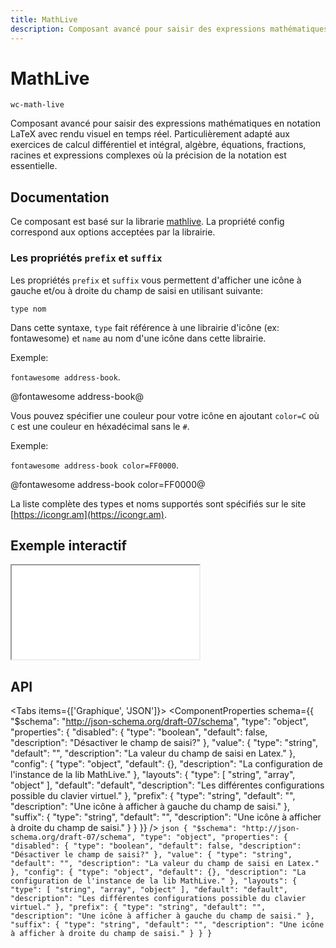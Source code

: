 ```yaml
---
title: MathLive
description: Composant avancé pour saisir des expressions mathématiques en notation LaTeX avec rendu visuel en temps réel. Particulièrement adapté aux exercices de calcul différentiel et intégral, algèbre, équations, fractions, racines et expressions complexes où la précision de la notation est essentielle.
---
```



# MathLive

`wc-math-live`

Composant avancé pour saisir des expressions mathématiques en notation LaTeX avec rendu visuel en temps réel. Particulièrement adapté aux exercices de calcul différentiel et intégral, algèbre, équations, fractions, racines et expressions complexes où la précision de la notation est essentielle.

## Documentation

Ce composant est basé sur la librarie [mathlive](<http://cortexjs.io/docs/mathlive/#(%22options%22%3Amodule)>).
La propriété config correspond aux options acceptées par la librairie.

### Les propriétés `prefix` et `suffix`

Les propriétés `prefix` et `suffix` vous permettent d'afficher une icône à gauche et/ou à droite
du champ de saisi en utilisant suivante:

`type nom`

Dans cette syntaxe, `type` fait référence à une librairie d'icône (ex: fontawesome) et `name` au nom d'une icône dans cette librairie.

Exemple:

`fontawesome address-book`.

@fontawesome address-book@

Vous pouvez spécifier une couleur pour votre icône en ajoutant `color=C` où `C` est une couleur en héxadécimal sans le `#`.

Exemple:

`fontawesome address-book color=FF0000`.

@fontawesome address-book color=FF0000@

La liste complète des types et noms supportés sont spécifiés sur le site [https://icongr.am](https://icongr.am).

## Exemple interactif

<iframe
  src={useAbsoluteUrl('playground/components/wc-math-live')}
  style={{ width: '100%', height: '700px', border: 'none' }}
></iframe>

## API

<Tabs items={['Graphique', 'JSON']}>
  <Tab>
    <ComponentProperties schema={{
  "$schema": "http://json-schema.org/draft-07/schema",
  "type": "object",
  "properties": {
    "disabled": {
      "type": "boolean",
      "default": false,
      "description": "Désactiver le champ de saisi?"
    },
    "value": {
      "type": "string",
      "default": "",
      "description": "La valeur du champ de saisi en Latex."
    },
    "config": {
      "type": "object",
      "default": {},
      "description": "La configuration de l'instance de la lib MathLive."
    },
    "layouts": {
      "type": [
        "string",
        "array",
        "object"
      ],
      "default": "default",
      "description": "Les différentes configurations possible du clavier virtuel."
    },
    "prefix": {
      "type": "string",
      "default": "",
      "description": "Une icône à afficher à gauche du champ de saisi."
    },
    "suffix": {
      "type": "string",
      "default": "",
      "description": "Une icône à afficher à droite du champ de saisi."
    }
  }
}} />
  </Tab>
  <Tab>
    ```json
    {
  "$schema": "http://json-schema.org/draft-07/schema",
  "type": "object",
  "properties": {
    "disabled": {
      "type": "boolean",
      "default": false,
      "description": "Désactiver le champ de saisi?"
    },
    "value": {
      "type": "string",
      "default": "",
      "description": "La valeur du champ de saisi en Latex."
    },
    "config": {
      "type": "object",
      "default": {},
      "description": "La configuration de l'instance de la lib MathLive."
    },
    "layouts": {
      "type": [
        "string",
        "array",
        "object"
      ],
      "default": "default",
      "description": "Les différentes configurations possible du clavier virtuel."
    },
    "prefix": {
      "type": "string",
      "default": "",
      "description": "Une icône à afficher à gauche du champ de saisi."
    },
    "suffix": {
      "type": "string",
      "default": "",
      "description": "Une icône à afficher à droite du champ de saisi."
    }
  }
}
    ```
  </Tab>
</Tabs>
